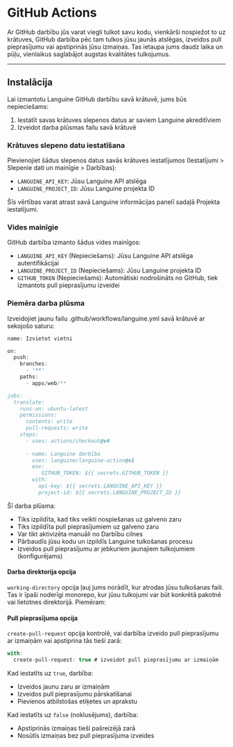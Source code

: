# GitHub Actions

Ar GitHub darbību jūs varat viegli tulkot savu kodu, vienkārši nospiežot to uz krātuves, GitHub darbība pēc tam tulkos jūsu jaunās atslēgas, izveidos pull pieprasījumu vai apstiprinās jūsu izmaiņas.
Tas ietaupa jums daudz laika un pūļu, vienlaikus saglabājot augstas kvalitātes tulkojumus.

---

## Instalācija

Lai izmantotu Languine GitHub darbību savā krātuvē, jums būs nepieciešams:

1. Iestatīt savas krātuves slepenos datus ar saviem Languine akreditīviem
2. Izveidot darba plūsmas failu savā krātuvē

### Krātuves slepeno datu iestatīšana

Pievienojiet šādus slepenos datus savās krātuves iestatījumos (Iestatījumi > Slepenie dati un mainīgie > Darbības):

- `LANGUINE_API_KEY`: Jūsu Languine API atslēga
- `LANGUINE_PROJECT_ID`: Jūsu Languine projekta ID

Šīs vērtības varat atrast savā Languine informācijas panelī sadaļā Projekta iestatījumi.



### Vides mainīgie

GitHub darbība izmanto šādus vides mainīgos:
- `LANGUINE_API_KEY` (Nepieciešams): Jūsu Languine API atslēga autentifikācijai
- `LANGUINE_PROJECT_ID` (Nepieciešams): Jūsu Languine projekta ID 
- `GITHUB_TOKEN` (Nepieciešams): Automātiski nodrošināts no GitHub, tiek izmantots pull pieprasījumu izveidei

### Piemēra darba plūsma

Izveidojiet jaunu failu .github/workflows/languine.yml savā krātuvē ar sekojošo saturu:

```ts title=".github/workflows/release.yml"
name: Izvietot vietni

on:
  push:
    branches:
      - '**'
    paths:
      - apps/web/**

jobs:
  translate:
    runs-on: ubuntu-latest
    permissions:
      contents: write
      pull-requests: write
    steps:
      - uses: actions/checkout@v4
      
      - name: Languine darbība
        uses: languine/languine-action@v1
        env:
           GITHUB_TOKEN: ${{ secrets.GITHUB_TOKEN }}
        with:
          api-key: ${{ secrets.LANGUINE_API_KEY }}
          project-id: ${{ secrets.LANGUINE_PROJECT_ID }}
```
 
 Šī darba plūsma:
- Tiks izpildīta, kad tiks veikti nospiešanas uz galveno zaru
- Tiks izpildīta pull pieprasījumiem uz galveno zaru
- Var tikt aktivizēta manuāli no Darbību cilnes
- Pārbaudīs jūsu kodu un izpildīs Languine tulkošanas procesu
- Izveidos pull pieprasījumu ar jebkuriem jaunajiem tulkojumiem (konfigurējams)

#### Darba direktorija opcija

`working-directory` opcija ļauj jums norādīt, kur atrodas jūsu tulkošanas faili. Tas ir īpaši noderīgi monorepo, kur jūsu tulkojumi var būt konkrētā pakotnē vai lietotnes direktorijā. Piemēram:

#### Pull pieprasījuma opcija

`create-pull-request` opcija kontrolē, vai darbība izveido pull pieprasījumu ar izmaiņām vai apstiprina tās tieši zarā:

```typescript title=".github/workflows/languine.yml"
with:
  create-pull-request: true # izveidot pull pieprasījumu ar izmaiņām
```

Kad iestatīts uz `true`, darbība:
- Izveidos jaunu zaru ar izmaiņām
- Izveidos pull pieprasījumu pārskatīšanai
- Pievienos atbilstošas etiķetes un aprakstu

Kad iestatīts uz `false` (noklusējums), darbība:
- Apstiprinās izmaiņas tieši pašreizējā zarā
- Nosūtīs izmaiņas bez pull pieprasījuma izveides